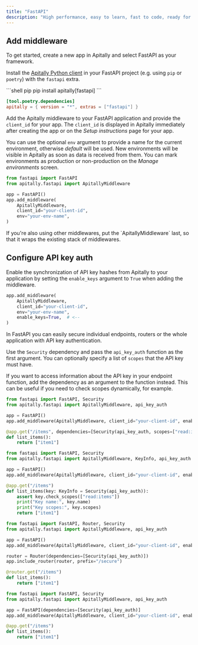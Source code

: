 ```yaml
---
title: "FastAPI"
description: "High performance, easy to learn, fast to code, ready for production."
---
```


## Add middleware

To get started, create a new app in Apitally and select FastAPI as your framework.

Install the [Apitally Python client](https://pypi.org/project/apitally/) in your FastAPI project (e.g. using `pip` or `poetry`) with the `fastapi` extra.

<CodeGroup>
```shell pip
pip install apitally[fastapi]
```

```toml poetry (pyproject.toml)
[tool.poetry.dependencies]
apitally = { version = "*", extras = ["fastapi"] }
```

</CodeGroup>

Add the Apitally middleware to your FastAPI application and provide the `client_id` for your app.
The `client_id` is displayed in Apitally immediately after creating the app or on the _Setup instructions_ page for your app.

You can use the optional `env` argument to provide a name for the current environment, otherwise _default_ will be used.
New environments will be visible in Apitally as soon as data is received from them. You can mark environments as production or non-production on the _Manage environments_ screen.

```python
from fastapi import FastAPI
from apitally.fastapi import ApitallyMiddleware

app = FastAPI()
app.add_middleware(
    ApitallyMiddleware,
    client_id="your-client-id",
    env="your-env-name",
)
```

<div className="-mt-4">
  <Note>
    If you're also using other middlewares, put the `ApitallyMiddleware` last,
    so that it wraps the existing stack of middlewares.
  </Note>
</div>

## Configure API key auth

Enable the synchronization of API key hashes from Apitally to your application by setting the `enable_keys` argument to `True` when adding the middleware.

```python
app.add_middleware(
    ApitallyMiddleware,
    client_id="your-client-id",
    env="your-env-name",
    enable_keys=True,  # <--
)
```

<div className="-mt-4">
  <Snippet file="api-key-sync-info.mdx" />
</div>

In FastAPI you can easily secure individual endpoints, routers or the whole application with API key authentication.

Use the `Security` dependency and pass the `api_key_auth` function as the first argument.
You can optionally specify a list of `scopes` that the API key must have.

If you want to access information about the API key in your endpoint function, add the dependency as an argument to the function instead.
This can be useful if you need to check scopes dynamically, for example.

<CodeGroup>

```python Endpoint dependency
from fastapi import FastAPI, Security
from apitally.fastapi import ApitallyMiddleware, api_key_auth

app = FastAPI()
app.add_middleware(ApitallyMiddleware, client_id="your-client-id", enable_keys=True)

@app.get("/items", dependencies=[Security(api_key_auth, scopes=["read:items"]))
def list_items():
    return ["item1"]
```

```python Endpoint function argument
from fastapi import FastAPI, Security
from apitally.fastapi import ApitallyMiddleware, KeyInfo, api_key_auth

app = FastAPI()
app.add_middleware(ApitallyMiddleware, client_id="your-client-id", enable_keys=True)

@app.get("/items")
def list_items(key: KeyInfo = Security(api_key_auth)):
    assert key.check_scopes(["read:items"])
    print("Key name:", key.name)
    print("Key scopes:", key.scopes)
    return ["item1"]
```

```python Router dependency
from fastapi import FastAPI, Router, Security
from apitally.fastapi import ApitallyMiddleware, api_key_auth

app = FastAPI()
app.add_middleware(ApitallyMiddleware, client_id="your-client-id", enable_keys=True)

router = Router(dependencies=[Security(api_key_auth)])
app.include_router(router, prefix="/secure")

@router.get("/items")
def list_items():
    return ["item1"]
```

```python App dependency
from fastapi import FastAPI, Security
from apitally.fastapi import ApitallyMiddleware, api_key_auth

app = FastAPI(dependencies=[Security(api_key_auth)]
app.add_middleware(ApitallyMiddleware, client_id="your-client-id", enable_keys=True)

@app.get("/items")
def list_items():
    return ["item1"]
```

</CodeGroup>

<Snippet file="use-api-keys.mdx" />
